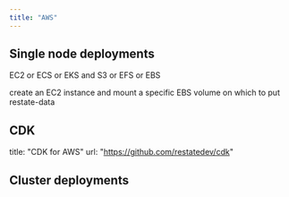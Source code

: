 ```yaml
---
title: "AWS"
---
```



## Single node deployments

EC2 or ECS or EKS
and S3 or EFS or EBS

create an EC2 instance and mount a specific EBS volume on which to put restate-data

## CDK
title: "CDK for AWS"
url: "https://github.com/restatedev/cdk"

## Cluster deployments

